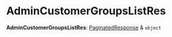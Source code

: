 
# AdminCustomerGroupsListRes

 **AdminCustomerGroupsListRes**: [PaginatedResponse](../../interfaces/medusa.PaginatedResponse/page.mdx) & `object`

